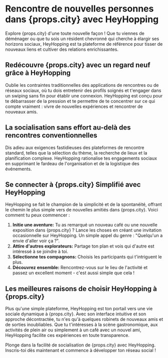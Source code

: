 # Rencontre de nouvelles personnes dans {props.city} avec HeyHopping

Explore {props.city} d'une toute nouvelle façon ! Que tu viennes de déménager ou que tu sois un résident chevronné qui cherche à élargir ses horizons sociaux, HeyHopping est ta plateforme de référence pour tisser de nouveaux liens et cultiver des relations enrichissantes.

## Redécouvre {props.city} avec un regard neuf grâce à HeyHopping

Oublie les contraintes traditionnelles des applications de rencontres ou de réseaux sociaux, où tu dois entretenir des profils soignés et t'engager dans un swiping sans fin pour établir une connexion. HeyHopping est conçu pour te débarrasser de la pression et te permettre de te concentrer sur ce qui compte vraiment : vivre de nouvelles expériences et rencontrer de nouveaux amis.

## La socialisation sans effort au-delà des rencontres conventionnelles

Dis adieu aux exigences fastidieuses des plateformes de rencontre standard, telles que la sélection du thème, la recherche de lieux et la planification complexe. HeyHopping rationalise tes engagements sociaux en supprimant le fardeau de l'organisation et de la logistique des événements.

## Se connecter à {props.city} Simplifié avec HeyHopping

HeyHopping se fait le champion de la simplicité et de la spontanéité, offrant le chemin le plus simple vers de nouvelles amitiés dans {props.city}. Voici comment tu peux commencer :

1. **Initie une aventure:** Tu as remarqué un nouveau café ou une nouvelle exposition dans {props.city} ? Lance les choses en créant une invitation occasionnelle sur HeyHopping. Un simple appel du genre : "Quelqu'un a envie d'aller voir ça ?".
2. **Attire d'autres explorateurs:** Partage ton plan et vois qui d'autre est intéressé à se joindre à toi.
3. **Sélectionne tes compagnons:** Choisis les participants qui t'intriguent le plus.
4. **Découvrez ensemble:** Rencontrez-vous sur le lieu de l'activité et passez un excellent moment - c'est aussi simple que cela !

## Les meilleures raisons de choisir HeyHopping à {props.city}

Plus qu'une simple plateforme, HeyHopping est ton portail vers une vie sociale dynamique à {props.city}. Avec son interface intuitive et son approche décontractée, tu n'es qu'à quelques robinets de nouveaux amis et de sorties inoubliables. Que tu t'intéresses à la scène gastronomique, aux activités de plein air ou simplement à un café avec un nouvel ami, HeyHopping facilite ces expériences en toute transparence.

Plonge dans la facilité de socialisation de {props.city} avec HeyHopping. Inscris-toi dès maintenant et commence à développer ton réseau social !
